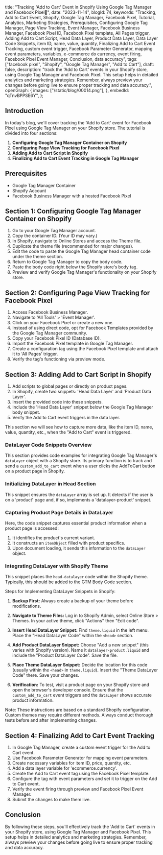   title: "Tracking 'Add to Cart' Event in Shopify Using Google Tag Manager and Facebook Pixel🚀",
  date: "2023-11-14",
  blogId: 74,
  keywords:
    "Tracking, Add to Cart Event, Shopify, Google Tag Manager, Facebook Pixel, Tutorial, Analytics, Marketing Strategies, Prerequisites, Configuring Google Tag Manager, Page View Tracking, Event Manager, Facebook Business Manager, Facebook Pixel ID, Facebook Pixel template, All Pages trigger, Adding Add to Cart Script, Head Data Layer, Product Data Layer, Data Layer Code Snippets, item ID, name, value, quantity, Finalizing Add to Cart Event Tracking, custom event trigger, Facebook Parameter Generator, mapping event parameters, variables, e-commerce do currency, event firing, Facebook Pixel Event Manager, Conclusion, data accuracy",
  tags: ["facebook pixel", "Shopify", "Google Tag Manager", "Add to Cart"],
  draft: false,
  description:
    "track the 'Add to Cart' events in your Shopify store, using Google Tag Manager and Facebook Pixel. This setup helps in detailed analytics and marketing strategies. Remember, always preview your changes before going live to ensure proper tracking and data accuracy.",
  openGraph: {
    images: ["/static/blog/00014.png"],
  },
  embedId: "qTnvBPPSE6Y",
};

## Introduction

In today's blog, we'll cover tracking the 'Add to Cart' event for Facebook Pixel using Google Tag Manager on your Shopify store. The tutorial is divided into four sections:

1. **Configuring Google Tag Manager Container on Shopify**
2. **Configuring Page View Tracking for Facebook Pixel**
3. **Adding Add to Cart Script in Shopify**
4. **Finalizing Add to Cart Event Tracking in Google Tag Manager**

## Prerequisites

- Google Tag Manager Container
- Shopify Account
- Facebook Business Manager with a hosted Facebook Pixel

## Section 1: Configuring Google Tag Manager Container on Shopify

1. Go to your Google Tag Manager account.
2. Copy the container ID. (Your ID may vary.)
3. In Shopify, navigate to Online Stores and access the Theme file.
4. Duplicate the theme file (recommended for major changes).
5. Edit the code to paste the Google Tag Manager head container code under the theme section.
6. Return to Google Tag Manager to copy the body code.
7. Paste the body code right below the Shopify store's body tag.
8. Preview and verify Google Tag Manager's functionality on your Shopify store.

## Section 2: Configuring Page View Tracking for Facebook Pixel

1. Access Facebook Business Manager.
2. Navigate to 'All Tools' > 'Event Manager'.
3. Click on your Facebook Pixel or create a new one.
4. Instead of using direct code, opt for Facebook Templates provided by the Google Tag Manager community.
5. Copy your Facebook Pixel ID (Database ID).
6. Import the Facebook Pixel template in Google Tag Manager.
7. Create a configuration tag using the Facebook Pixel template and attach it to 'All Pages' trigger.
8. Verify the tag's functioning via preview mode.

## Section 3: Adding Add to Cart Script in Shopify

1. Add scripts to global pages or directly on product pages.
2. In Shopify, create two snippets: 'Head Data Layer' and 'Product Data Layer'.
3. Insert the provided code into these snippets.
4. Include the 'Head Data Layer' snippet below the Google Tag Manager body snippet.
5. Verify the Add to Cart event triggers in the data layer.

This section we will see how to capture more data, like the item ID, name, value, quantity, etc., when the "Add to Cart" event is triggered.

<Note
  title="Tip"
  content="For this section, some programming knowledge is beneficial. If that's not your strength, you can share our document with your developer."
/>

### DataLayer Code Snippets Overview

This section provides code examples for integrating Google Tag Manager's `dataLayer` object with a Shopify store. Its primary function is to track and send a `custom_add_to_cart` event when a user clicks the AddToCart button on a product page in Shopify.

### Initializing DataLayer in Head Section

This snippet ensures the `dataLayer` array is set up. It detects if the user is on a 'product' page and, if so, implements a 'datalayer-product' snippet.

<DataLayerCode type="addToCart" subType="head" />

### Capturing Product Page Details in DataLayer

Here, the code snippet captures essential product information when a product page is accessed:

1. It identifies the product's current variant.
2. It constructs an `itemObject` filled with product specifics.
3. Upon document loading, it sends this information to the `dataLayer` object.

<DataLayerCode type="addToCart" subType="main" />

### Integrating DataLayer with Shopify Theme

This snippet places the `head-datalayer` code within the Shopify theme. Typically, this should be added to the GTM Body Code section.

<DataLayerCode type="addToCart" subType="theme" />

Steps for Implementing DataLayer Snippets in Shopify:

1. **Backup First:** Always create a backup of your theme before modifications.

2. **Navigate to Theme Files:** Log in to Shopify Admin, select Online Store > Themes. In your active theme, click "Actions" then "Edit code".

3. **Insert Head DataLayer Snippet:** Find `theme.liquid` in the left menu. Place the "Head DataLayer Code" within the `<head>` section.

4. **Add Product DataLayer Snippet:** Choose "Add a new snippet" (this varies with Shopify version). Name it `datalayer-product.liquid` and include the "Product DataLayer Code". Save the file.

5. **Place Theme DataLayer Snippet:** Decide the location for this code (usually within the `<head>` in `theme.liquid`). Insert the "Theme DataLayer Code" there. Save your changes.

6. **Verification:** To test, visit a product page on your Shopify store and open the browser's developer console. Ensure that the `custom_add_to_cart` event triggers and the `dataLayer` shows accurate product information.

Note: These instructions are based on a standard Shopify configuration. Custom themes may require different methods. Always conduct thorough tests before and after implementing changes.

## Section 4: Finalizing Add to Cart Event Tracking

1. In Google Tag Manager, create a custom event trigger for the Add to Cart event.
2. Use Facebook Parameter Generator for mapping event parameters.
3. Create necessary variables for item ID, price, quantity, etc.
4. Add a data layer variable for 'ecommerce.currency'.
5. Create the Add to Cart event tag using the Facebook Pixel template.
6. Configure the tag with event parameters and set it to trigger on the Add to Cart event.
7. Verify the event firing through preview and Facebook Pixel Event Manager.
8. Submit the changes to make them live.

## Conclusion

By following these steps, you'll effectively track the 'Add to Cart' events in your Shopify store, using Google Tag Manager and Facebook Pixel. This setup helps in detailed analytics and marketing strategies. Remember, always preview your changes before going live to ensure proper tracking and data accuracy.
